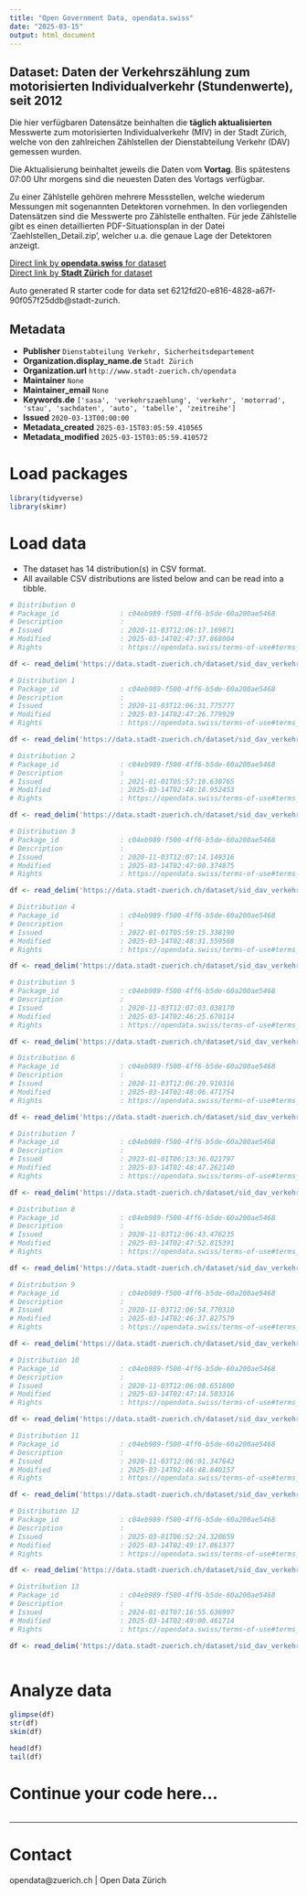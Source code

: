 ```yaml
---
title: "Open Government Data, opendata.swiss"
date: "2025-03-15"
output: html_document
---
```


## Dataset: Daten der Verkehrszählung zum motorisierten Individualverkehr (Stundenwerte), seit 2012

Die hier verfügbaren Datensätze beinhalten die **täglich aktualisierten** Messwerte zum motorisierten Individualverkehr (MIV) in der Stadt Zürich, welche von den zahlreichen Zählstellen der Dienstabteilung Verkehr (DAV) gemessen wurden.

Die Aktualisierung beinhaltet jeweils die Daten vom **Vortag**. Bis spätestens 07:00 Uhr morgens sind die neuesten Daten des Vortags verfügbar.

Zu einer Zählstelle gehören mehrere Messstellen, welche wiederum Messungen mit sogenannten Detektoren vornehmen. In den vorliegenden Datensätzen sind die Messwerte pro Zählstelle enthalten. Für jede Zählstelle gibt es einen detaillierten PDF-Situationsplan in der Datei 'Zaehlstellen_Detail.zip', welcher u.a. die genaue Lage der Detektoren anzeigt.

[Direct link by **opendata.swiss** for dataset](https://opendata.swiss/de/dataset/daten-der-verkehrszahlung-zum-motorisierten-individualverkehr-stundenwerte-seit-2012)<br>
[Direct link by **Stadt Zürich** for dataset](https://data.stadt-zuerich.ch/dataset/sid_dav_verkehrszaehlung_miv_od2031)

Auto generated R starter code for data set 6212fd20-e816-4828-a67f-90f057f25ddb@stadt-zurich.

## Metadata

- **Publisher** `Dienstabteilung Verkehr, Sicherheitsdepartement`
- **Organization.display_name.de** `Stadt Zürich`
- **Organization.url** `http://www.stadt-zuerich.ch/opendata`
- **Maintainer** `None`
- **Maintainer_email** `None`
- **Keywords.de** `['sasa', 'verkehrszaehlung', 'verkehr', 'motorrad', 'stau', 'sachdaten', 'auto', 'tabelle', 'zeitreihe']`
- **Issued** `2020-03-13T00:00:00`
- **Metadata_created** `2025-03-15T03:05:59.410565`
- **Metadata_modified** `2025-03-15T03:05:59.410572`


# Load packages

```r

library(tidyverse)
library(skimr)

```

# Load data

-   The dataset has 14 distribution(s) in CSV format.
-   All available CSV distributions are listed below and can be read into a tibble.

```r

# Distribution 0
# Package_id               : c04eb989-f500-4ff6-b5de-60a200ae5468
# Description              : 
# Issued                   : 2020-11-03T12:06:17.169871
# Modified                 : 2025-03-14T02:47:37.868004
# Rights                   : https://opendata.swiss/terms-of-use#terms_open

df <- read_delim('https://data.stadt-zuerich.ch/dataset/sid_dav_verkehrszaehlung_miv_od2031/download/sid_dav_verkehrszaehlung_miv_OD2031_2018.csv')

# Distribution 1
# Package_id               : c04eb989-f500-4ff6-b5de-60a200ae5468
# Description              : 
# Issued                   : 2020-11-03T12:06:31.775777
# Modified                 : 2025-03-14T02:47:26.779929
# Rights                   : https://opendata.swiss/terms-of-use#terms_open

df <- read_delim('https://data.stadt-zuerich.ch/dataset/sid_dav_verkehrszaehlung_miv_od2031/download/sid_dav_verkehrszaehlung_miv_OD2031_2017.csv')

# Distribution 2
# Package_id               : c04eb989-f500-4ff6-b5de-60a200ae5468
# Description              : 
# Issued                   : 2021-01-01T05:57:10.630765
# Modified                 : 2025-03-14T02:48:18.952453
# Rights                   : https://opendata.swiss/terms-of-use#terms_open

df <- read_delim('https://data.stadt-zuerich.ch/dataset/sid_dav_verkehrszaehlung_miv_od2031/download/sid_dav_verkehrszaehlung_miv_OD2031_2021.csv')

# Distribution 3
# Package_id               : c04eb989-f500-4ff6-b5de-60a200ae5468
# Description              : 
# Issued                   : 2020-11-03T12:07:14.149316
# Modified                 : 2025-03-14T02:47:00.374875
# Rights                   : https://opendata.swiss/terms-of-use#terms_open

df <- read_delim('https://data.stadt-zuerich.ch/dataset/sid_dav_verkehrszaehlung_miv_od2031/download/sid_dav_verkehrszaehlung_miv_OD2031_2015.csv')

# Distribution 4
# Package_id               : c04eb989-f500-4ff6-b5de-60a200ae5468
# Description              : 
# Issued                   : 2022-01-01T05:59:15.338190
# Modified                 : 2025-03-14T02:48:31.559568
# Rights                   : https://opendata.swiss/terms-of-use#terms_open

df <- read_delim('https://data.stadt-zuerich.ch/dataset/sid_dav_verkehrszaehlung_miv_od2031/download/sid_dav_verkehrszaehlung_miv_OD2031_2022.csv')

# Distribution 5
# Package_id               : c04eb989-f500-4ff6-b5de-60a200ae5468
# Description              : 
# Issued                   : 2020-11-03T12:07:03.038170
# Modified                 : 2025-03-14T02:46:25.670114
# Rights                   : https://opendata.swiss/terms-of-use#terms_open

df <- read_delim('https://data.stadt-zuerich.ch/dataset/sid_dav_verkehrszaehlung_miv_od2031/download/sid_dav_verkehrszaehlung_miv_OD2031_2012.csv')

# Distribution 6
# Package_id               : c04eb989-f500-4ff6-b5de-60a200ae5468
# Description              : 
# Issued                   : 2020-11-03T12:06:29.910316
# Modified                 : 2025-03-14T02:48:06.471754
# Rights                   : https://opendata.swiss/terms-of-use#terms_open

df <- read_delim('https://data.stadt-zuerich.ch/dataset/sid_dav_verkehrszaehlung_miv_od2031/download/sid_dav_verkehrszaehlung_miv_OD2031_2020.csv')

# Distribution 7
# Package_id               : c04eb989-f500-4ff6-b5de-60a200ae5468
# Description              : 
# Issued                   : 2023-01-01T06:13:36.021797
# Modified                 : 2025-03-14T02:48:47.262140
# Rights                   : https://opendata.swiss/terms-of-use#terms_open

df <- read_delim('https://data.stadt-zuerich.ch/dataset/sid_dav_verkehrszaehlung_miv_od2031/download/sid_dav_verkehrszaehlung_miv_OD2031_2023.csv')

# Distribution 8
# Package_id               : c04eb989-f500-4ff6-b5de-60a200ae5468
# Description              : 
# Issued                   : 2020-11-03T12:06:43.476235
# Modified                 : 2025-03-14T02:47:52.815391
# Rights                   : https://opendata.swiss/terms-of-use#terms_open

df <- read_delim('https://data.stadt-zuerich.ch/dataset/sid_dav_verkehrszaehlung_miv_od2031/download/sid_dav_verkehrszaehlung_miv_OD2031_2019.csv')

# Distribution 9
# Package_id               : c04eb989-f500-4ff6-b5de-60a200ae5468
# Description              : 
# Issued                   : 2020-11-03T12:06:54.770310
# Modified                 : 2025-03-14T02:46:37.827579
# Rights                   : https://opendata.swiss/terms-of-use#terms_open

df <- read_delim('https://data.stadt-zuerich.ch/dataset/sid_dav_verkehrszaehlung_miv_od2031/download/sid_dav_verkehrszaehlung_miv_OD2031_2013.csv')

# Distribution 10
# Package_id               : c04eb989-f500-4ff6-b5de-60a200ae5468
# Description              : 
# Issued                   : 2020-11-03T12:06:08.651800
# Modified                 : 2025-03-14T02:47:14.583316
# Rights                   : https://opendata.swiss/terms-of-use#terms_open

df <- read_delim('https://data.stadt-zuerich.ch/dataset/sid_dav_verkehrszaehlung_miv_od2031/download/sid_dav_verkehrszaehlung_miv_OD2031_2016.csv')

# Distribution 11
# Package_id               : c04eb989-f500-4ff6-b5de-60a200ae5468
# Description              : 
# Issued                   : 2020-11-03T12:06:01.347642
# Modified                 : 2025-03-14T02:46:48.840157
# Rights                   : https://opendata.swiss/terms-of-use#terms_open

df <- read_delim('https://data.stadt-zuerich.ch/dataset/sid_dav_verkehrszaehlung_miv_od2031/download/sid_dav_verkehrszaehlung_miv_OD2031_2014.csv')

# Distribution 12
# Package_id               : c04eb989-f500-4ff6-b5de-60a200ae5468
# Description              : 
# Issued                   : 2025-03-01T06:52:24.320659
# Modified                 : 2025-03-14T02:49:17.061377
# Rights                   : https://opendata.swiss/terms-of-use#terms_open

df <- read_delim('https://data.stadt-zuerich.ch/dataset/sid_dav_verkehrszaehlung_miv_od2031/download/sid_dav_verkehrszaehlung_miv_OD2031_2025.csv')

# Distribution 13
# Package_id               : c04eb989-f500-4ff6-b5de-60a200ae5468
# Description              : 
# Issued                   : 2024-01-01T07:16:55.636997
# Modified                 : 2025-03-14T02:49:00.461714
# Rights                   : https://opendata.swiss/terms-of-use#terms_open

df <- read_delim('https://data.stadt-zuerich.ch/dataset/sid_dav_verkehrszaehlung_miv_od2031/download/sid_dav_verkehrszaehlung_miv_OD2031_2024.csv')



```

# Analyze data

```r

glimpse(df)
str(df)
skim(df)

head(df)
tail(df)

```

# Continue your code here...

```r

```

------------------------------------------------------------------------

# Contact

opendata@zuerich.ch | Open Data Zürich
